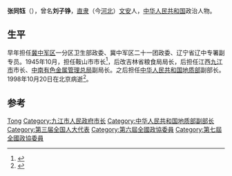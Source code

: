 '''张同钰'''（{{bd|1919年|11月27日|1998年|10月20日}}），曾名'''刘子铮'''，[[直隶省|直隶]]（今[[河北|河北]]）[[文安县|文安]]人，[[中华人民共和国|中华人民共和国]]政治人物。

== 生平 ==
早年担任[[冀中军区|冀中军区]]一分区卫生部政委、冀中军区二十一团政委、辽宁省辽中专署副专员。1945年10月，担任鞍山市市长<ref>{{cite news|title=鞍山“黑八路”带领群众反奸除霸剿匪|url=http://www.ln.chinanews.com/html/2011-06-14/240856.html|accessdate=2015-01-23|newspaper=中国新闻网|deadurl=yes|archiveurl=https://web.archive.org/web/20150123141310/http://www.ln.chinanews.com/html/2011-06-14/240856.html|archivedate=2015-01-23}}</ref>，后改吉林省粮食局局长，后担任江西[[九江市|九江市]]市长、[[中南有色金属管理总局|中南有色金属管理总局]]副局长。之后担任[[中华人民共和国地质部|中华人民共和国地质部]]副部长。1998年10月20日在北京病逝<ref>{{cite news|title=张同钰|url=http://www.shjnet.cn/zhutpd/jlszt/jd90/jcxf/201107/t20110706_66142.html|accessdate=2015-01-23|newspaper=松花江网--江城晚报|archive-url=https://web.archive.org/web/20150123141156/http://www.shjnet.cn/zhutpd/jlszt/jd90/jcxf/201107/t20110706_66142.html|archive-date=2015-01-23|dead-url=yes}}</ref>。

== 参考 ==
{{reflist}}

{{鞍山市市长}}

{{Authority control}}
{{DEFAULTSORT:Zhang张}}
[[Category:张姓|Tong]]
[[Category:九江市人民政府市长|Category:九江市人民政府市长]]
[[Category:中华人民共和国地质部副部长|Category:中华人民共和国地质部副部长]]
[[Category:第三届全国人大代表|Category:第三届全国人大代表]]
[[Category:第六屆全國政協委員|Category:第六屆全國政協委員]]
[[Category:第七屆全國政協委員|Category:第七屆全國政協委員]]

{{中国政治人物小作品}}